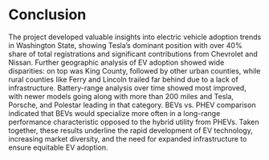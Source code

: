 # Conclusion
The project developed valuable insights into electric vehicle adoption trends in Washington State, showing Tesla's dominant position with over 40% share of total registrations and significant contributions from Chevrolet and Nissan. Further geographic analysis of EV adoption showed wide disparities: on top was King County, followed by other urban counties, while rural counties like Ferry and Lincoln trailed far behind due to a lack of infrastructure. Battery-range analysis over time showed most improved, with newer models going along with more than 200 miles and Tesla, Porsche, and Polestar leading in that category. BEVs vs. PHEV comparison indicated that BEVs would specialize more often in a long-range performance characteristic opposed to the hybrid utility from PHEVs. Taken together, these results underline the rapid development of EV technology, increasing market diversity, and the need for expanded infrastructure to ensure equitable EV adoption.